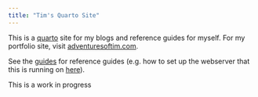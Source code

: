 ```yaml
---
title: "Tim's Quarto Site"
---
```


This is a [quarto](https://quarto.org) site for my blogs and reference guides for myself. For my portfolio site, visit [adventuresoftim.com](https://adventuresoftim.com).


See the [guides](guides-index.html) for reference guides (e.g. how to set up the webserver that this is running on [here](guides/setting-up-webserver/index.qmd)).

::: {.callout-note}
This is a work in progress
:::


